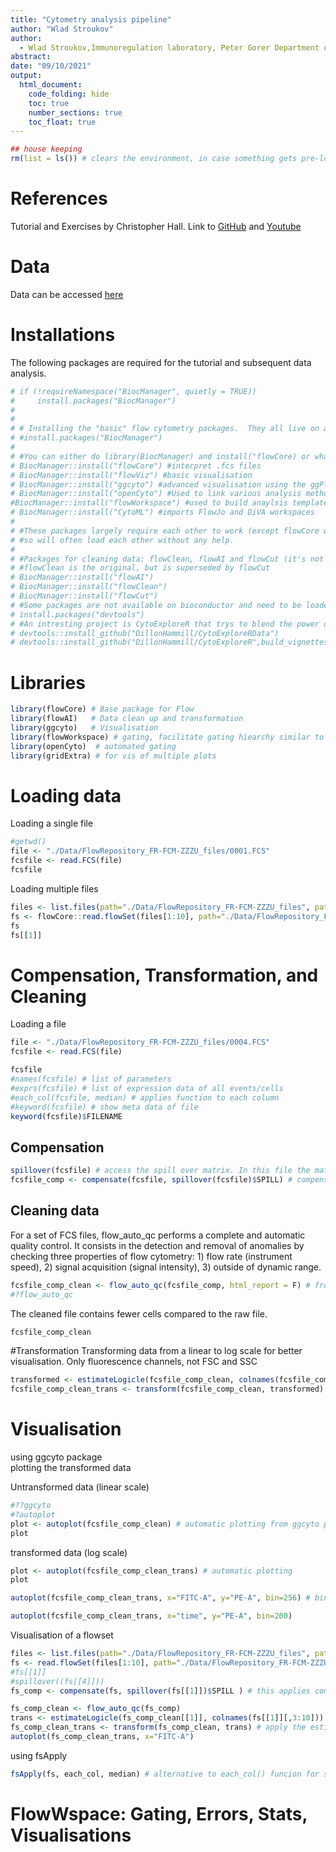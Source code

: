 ```yaml
---
title: "Cytometry analysis pipeline"
author: "Wlad Stroukov"
author: 
  - Wlad Stroukov,Immunoregulation laboratory, Peter Gorer Department of Immunology, School of Immunology and Microbial Science, King’s College London, wladislaw.stroukov@kcl.ac.uk
abstract: 
date: "09/10/2021"  
output:
  html_document: 
    code_folding: hide
    toc: true
    number_sections: true
    toc_float: true
---
```


```r
## house keeping
rm(list = ls()) # clears the environment, in case something gets pre-loaded from a previous session
```

# References
Tutorial and Exercises by Christopher Hall. Link to [GitHub](https://github.com/hally166/Cytometry-R-scripts) and [Youtube](https://www.youtube.com/watch?v=2INqQNMNaV0)


# Data
Data can be accessed [here](https://flowrepository.org/id/FR-FCM-ZZZU)


# Installations
The following packages are required for the tutorial and subsequent data analysis.
```r
# if (!requireNamespace("BiocManager", quietly = TRUE))
#     install.packages("BiocManager")
# 
# 
# # Installing the "basic" flow cytometry packages.  They all live on a repository called Bioconductor.
# #install.packages("BiocManager")
# 
# #You can either do library(BiocManager) and install("flowCore) or what I have done below.
# BiocManager::install("flowCore") #interpret .fcs files
# BiocManager::install("flowViz") #basic visualisation
# BiocManager::install("ggcyto") #advanced visualisation using the ggPlot nomenclature
# BiocManager::install("openCyto") #Used to link various analysis methodologies
#BiocManager::install("flowWorkspace") #used to build anaylsis templates
# BiocManager::install("CytoML") #imports FlowJo and DiVA workspaces
# 
# #These packages largely require each other to work (except flowCore which is the "base package) 
# #so will often load each other without any help.
# 
# #Packages for cleaning data: flowClean, flowAI and flowCut (it's not necessary to have all three)
# #flowClean is the original, but is superseded by flowCut
# BiocManager::install("flowAI")
# BiocManager::install("flowClean")
# BiocManager::install("flowCut")
# #Some packages are not available on bioconductor and need to be loaded straight from GitHub.  TO do this you need the package devtools.
# install.packages("devtools")
# #An intresting project is CytoExploreR that trys to blend the power of R with the ease of use of a mouse.
# devtools::install_github("DillonHammill/CytoExploreRData")
# devtools::install_github("DillonHammill/CytoExploreR",build_vignettes = TRUE)
```


# Libraries
```r
library(flowCore) # Base package for Flow
library(flowAI)   # Data clean up and transformation
library(ggcyto)   # Visualisation
library(flowWorkspace) # gating, facilitate gating hiearchy similar to flowJo
library(openCyto)  # automated gating
library(gridExtra) # for vis of multiple plots
```


# Loading data
Loading a single file
```r
#getwd()
file <- "./Data/FlowRepository_FR-FCM-ZZZU_files/0001.FCS"
fcsfile <- read.FCS(file)
fcsfile
```
Loading multiple files
```r
files <- list.files(path="./Data/FlowRepository_FR-FCM-ZZZU_files", pattern=".FCS")
fs <- flowCore::read.flowSet(files[1:10], path="./Data/FlowRepository_FR-FCM-ZZZU_files/") # load first 10 files
fs
fs[[1]]
```

# Compensation, Transformation, and Cleaning

Loading a file
```r
file <- "./Data/FlowRepository_FR-FCM-ZZZU_files/0004.FCS"
fcsfile <- read.FCS(file)
```


```r
fcsfile
#names(fcsfile) # list of parameters
#exprs(fcsfile) # list of expression data of all events/cells
#each_col(fcsfile, median) # applies function to each column
#keyword(fcsfile) # show meta data of file
keyword(fcsfile)$FILENAME
```
## Compensation
```r
spillover(fcsfile) # access the spill over matrix. In this file the matrix contains no data. According to the file description the compensation is already applied.
fcsfile_comp <- compensate(fcsfile, spillover(fcsfile)$SPILL) # compensate the file with the spillovermatrix save in the file itself.
```

## Cleaning data
For a set of FCS files, flow_auto_qc performs a complete and automatic quality control. It consists in the detection and removal of anomalies by checking three properties of flow cytometry: 1) flow rate (instrument speed), 2) signal acquisition (signal intensity), 3) outside of dynamic range.
```r
fcsfile_comp_clean <- flow_auto_qc(fcsfile_comp, html_report = F) # from flowAI package, generate a html report. Use argument html_report = F to prevent that
#?flow_auto_qc
```

The cleaned file contains fewer cells compared to the raw file.
```r
fcsfile_comp_clean
```
#Transformation
Transforming data from a linear to log scale for better visualisation. Only fluorescence channels, not FSC and SSC
```r
transformed <- estimateLogicle(fcsfile_comp_clean, colnames(fcsfile_comp_clean[,3:10])) # generates calculations for transformation
fcsfile_comp_clean_trans <- transform(fcsfile_comp_clean, transformed)
```

# Visualisation
using ggcyto package  
plotting the transformed data  

Untransformed data (linear scale)
```r
#??ggcyto
#?autoplot
plot <- autoplot(fcsfile_comp_clean) # automatic plotting from ggcyto package
plot
```

transformed data (log scale)
```r
plot <- autoplot(fcsfile_comp_clean_trans) # automatic plotting
plot
```

```r
autoplot(fcsfile_comp_clean_trans, x="FITC-A", y="PE-A", bin=256) # bin argument changes the size of the hexagons
```
```r
autoplot(fcsfile_comp_clean_trans, x="time", y="PE-A", bin=200)
```
Visualisation of a flowset  
```r
files <- list.files(path="./Data/FlowRepository_FR-FCM-ZZZU_files", pattern=".FCS")
fs <- read.flowSet(files[1:10], path="./Data/FlowRepository_FR-FCM-ZZZU_files/")
#fs[[1]]
#spillover((fs[[4]]))
fs_comp <- compensate(fs, spillover(fs[[1]])$SPILL ) # this applies compensation of a single file to the whole set. 

fs_comp_clean <- flow_auto_qc(fs_comp)
trans <- estimateLogicle(fs_comp_clean[[1]], colnames(fs[[1]][,3:10])) # perform the estimation using one file and select the columns using the same file
fs_comp_clean_trans <- transform(fs_comp_clean, trans) # apply the estimation to all files
autoplot(fs_comp_clean_trans, x="FITC-A")
```

using fsApply
```r
fsApply(fs, each_col, median) # alternative to each_col() funcion for single files
```

# FlowWspace: Gating, Errors, Stats, Visualisations
```r

```

